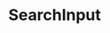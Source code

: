 
<Meta title="Components/SearchInput" component={SearchInput} />

# SearchInput

<Canvas>
  <Story name="default">
    <div style={{ maxWidth: '400px' }}>
      <SearchInput
        type="text"
        value={text('Value', '')}
        debounce={number('Debounce', 500)}
        placeholder={text('Placeholder', 'placeholder')}
        ariaLabel={text('ARIA Label', 'aria label')}
        i18nRemoveSearchTermMessage="Remove search term"
        i18nSearchTermMessage="Search term: "
        i18nSearchTermBlankMessage="Search term: blank"
        onChange={action('input changed')}
        onChangeDebounced={action('debounced input changed')}
        size={boolean('Small', false) ? 'small' : 'normal'}
      />
    </div>
  </Story>
</Canvas>

<Props of={SearchInput} />
